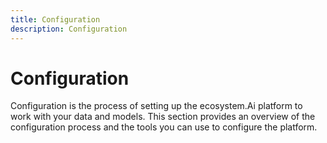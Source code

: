 ```yaml
---
title: Configuration
description: Configuration
---
```



# Configuration

Configuration is the process of setting up the ecosystem.Ai platform to work with your data and models. This section provides an overview of the configuration process and the tools you can use to configure the platform.
